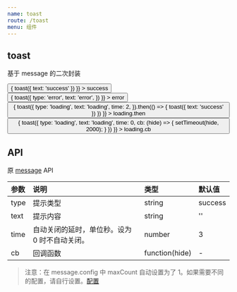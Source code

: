 ```yaml
---
name: toast
route: /toast
menu: 组件
---
```



## toast

基于 message 的二次封装

<Playground>
  <Row>
    <Col span={6}>
      <button
        onClick={() => {
          toast({ text: 'success' })
        }}
      >
        success
      </button>
    </Col>
    <Col span={6}>
      <button
        onClick={() => {
          toast({
            type: 'error',
            text: 'error',
          })
        }}
      >
        error
      </button>
    </Col>
    <Col span={6}>
      <button
        onClick={() => {
          toast({
            type: 'loading',
            text: 'loading',
            time: 2,
          }).then(() => {
            toast({ text: 'success' })
          })
        }}
      >
        loading.then
      </button>
    </Col>
    <Col span={6}>
      <button
        onClick={() => {
          toast({
            type: 'loading',
            text: 'loading',
            time: 0,
            cb: (hide) => {
              setTimeout(hide, 2000);
            }
          })
        }}
      >
        loading.cb
      </button>
    </Col>
  </Row>
</Playground>

## API

原 [message](https://ant-design.gitee.io/components/message-cn/) API

|参数|说明|类型|默认值|
|:--|:--|:--|:--|
|type|提示类型|string|success|
|text|提示内容|string|''|
|time|自动关闭的延时，单位秒。设为 0 时不自动关闭。|number|3|
|cb|回调函数|function(hide)|-|

> 注意：在 message.config 中 maxCount 自动设置为了 1。如果需要不同的配置，请自行设置。[配置](https://ant-design.gitee.io/components/message-cn/#message.config)